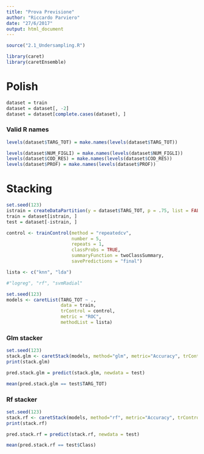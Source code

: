 ```yaml
---
title: "Prova Previsione"
author: "Riccardo Parviero"
date: "27/6/2017"
output: html_document
---
```


```r
source("2.1_Undersampling.R")
```

```r
library(caret)
library(caretEnsemble)
```

# Polish

```r
dataset = train
dataset = dataset[, -2]
dataset = dataset[complete.cases(dataset), ]
```

### Valid R names

```r
levels(dataset$TARG_TOT) = make.names(levels(dataset$TARG_TOT))
```

```r
levels(dataset$NUM_FIGLI) = make.names(levels(dataset$NUM_FIGLI))
levels(dataset$COD_RES) = make.names(levels(dataset$COD_RES))
levels(dataset$PROF) = make.names(levels(dataset$PROF))
```

# Stacking

```r
set.seed(123)
istrain = createDataPartition(y = dataset$TARG_TOT, p = .75, list = FALSE)
train = dataset[istrain, ]
test = dataset[-istrain, ]
```

```r
control <- trainControl(method = "repeatedcv",
                        number = 5,
                        repeats = 1,
                        classProbs = TRUE,
                        summaryFunction = twoClassSummary,
                        savePredictions = "final")

lista <- c("knn", "lda")

#"logreg", "rf", "svmRadial"
```

```r
set.seed(123)
models <- caretList(TARG_TOT ~ .,
                    data = train,
                    trControl = control,
                    metric = "ROC",
                    methodList = lista)
```

### Glm stacker

```r
set.seed(123)
stack.glm <- caretStack(models, method="glm", metric="Accuracy", trControl=stackControl)
print(stack.glm)
```

```r
pred.stack.glm = predict(stack.glm, newdata = test)

mean(pred.stack.glm == test$TARG_TOT)
```

### Rf stacker

```r
set.seed(123)
stack.rf <- caretStack(models, method="rf", metric="Accuracy", trControl=stackControl)
print(stack.rf)
```

```r
pred.stack.rf = predict(stack.rf, newdata = test)

mean(pred.stack.rf == test$Class)
```


